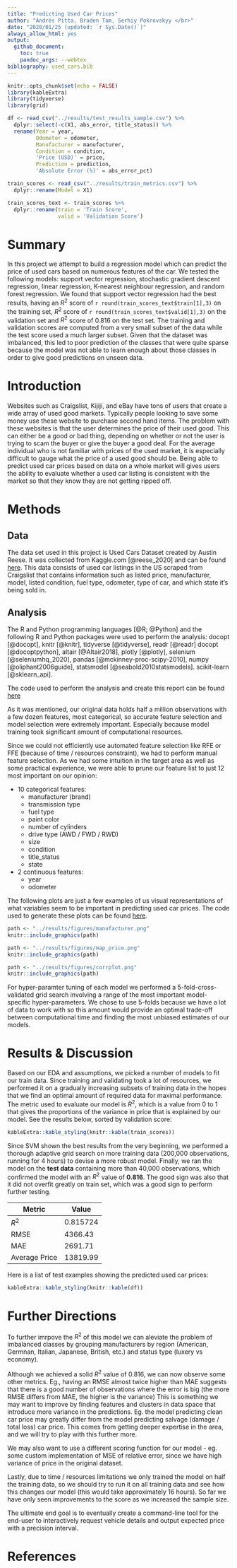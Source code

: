 ```yaml
---
title: "Predicting Used Car Prices"
author: "Andrés Pitta, Braden Tam, Serhiy Pokrovskyy </br>"
date: "2020/01/25 (updated: `r Sys.Date()`)"
always_allow_html: yes
output: 
  github_document:
    toc: true
    pandoc_args: --webtex
bibliography: used_cars.bib
---
```


```r
knitr::opts_chunk$set(echo = FALSE)
library(kableExtra)
library(tidyverse)
library(grid)
```

```r
df <- read_csv("../results/test_results_sample.csv") %>% 
  dplyr::select(-c(X1, abs_error, title_status)) %>%
  rename(Year = year,
         Odometer = odometer,
         Manufacturer = manufacturer,
         Condition = condition, 
         'Price (USD)' = price,
         Prediction = prediction,
         'Absolute Error (%)' = abs_error_pct)

train_scores <- read_csv("../results/train_metrics.csv") %>%
  dplyr::rename(Model = X1)

train_scores_text <- train_scores %>%
  dplyr::rename(train = 'Train Score',
                valid = 'Validation Score')
```



# Summary

In this project we attempt to build a regression model which can predict the price of used cars based on numerous features of the car. We tested the following models: support vector regression, stochastic gradient descent regression, linear regression, K-nearest neighbour regression, and random forest regression.  We found that support vector regression had the best results, having an $R^2$ score of `r round(train_scores_text$train[1],3)` on the training set, $R^2$ score of `r round(train_scores_text$valid[1],3)` on the validation set and $R^2$ score of 0.816 on the test set. The training and validation scores are computed from a very small subset of the data while the test score used a much larger subset. Given that the dataset was imbalanced, this led to poor prediction of the classes that were quite sparse because the model was not able to learn enough about those classes in order to give good predictions on unseen data.

# Introduction

Websites such as Craigslist, Kijiji, and eBay have tons of users that create a wide array of used good markets. Typically people looking to save some money use these website to purchase second hand items. The problem with these websites is that the user determines the price of their used good. This can either be a good or bad thing, depending on whether or not the user is trying to scam the buyer or give the buyer a good deal. For the average individual who is not familiar with prices of the used market, it is especially difficult to gauge what the price of a used good should be. Being able to predict used car prices based on data on a whole market will gives users the ability to evaluate whether a used car listing is consistent with the market so that they know they are not getting ripped off. 

# Methods

## Data
The data set used in this project is Used Cars Dataset created by Austin Reese. It was collected from Kaggle.com [@reese_2020] and can be found [here](https://www.kaggle.com/austinreese/craigslist-carstrucks-data). This data consists of used car listings in the US scraped from Craigslist that contains information such as listed price, manufacturer, model, listed condition, fuel type, odometer, type of car, and which state it's being sold in. 

## Analysis

The R and Python programming languages [@R; @Python] and the following R and Python packages were used to perform the analysis: docopt [@docopt], knitr [@knitr], tidyverse [@tidyverse], readr [@readr] docopt [@docoptpython], altair [@Altair2018], plotly [@plotly], selenium [@seleniumhq_2020], pandas [@mckinney-proc-scipy-2010], numpy [@oliphant2006guide], statsmodel [@seabold2010statsmodels]. scikit-learn [@sklearn_api]. 

The code used to perform the analysis and create this report can be found [here](https://github.com/UBC-MDS/DSCI_522_Group-308_Used-Cars)

  
As it was mentioned, our original data holds half a million observations with a few dozen features, most categorical, so accurate feature selection and model selection were extremely important. Especially because model training took significant amount of computational resources.

Since we could not efficiently use automated feature selection like RFE or FFE (because of time / resources constraint), we had to perform manual feature selection. As we had some intuition in the target area as well as some practical experience, we were able to prune our feature list to just 12 most important on our opinion:

- 10 categorical features:
    - manufacturer (brand)
    - transmission type
    - fuel type
    - paint color
    - number of cylinders
    - drive type (AWD / FWD / RWD)
    - size
    - condition
    - title_status
    - state

- 2 continuous features:
    - year
    - odometer
    
The following plots are just a few examples of us visual representations of what variables seem to be important in predicting used car prices. The code used to generate these plots can be found [here](https://github.com/UBC-MDS/DSCI_522_Group-308_Used-Cars/blob/master/scripts/eda.py).

```r
path <- "../results/figures/manufacturer.png"
knitr::include_graphics(path)
```

```r
path <- "../results/figures/map_price.png"
knitr::include_graphics(path)
```

```r
path <- "../results/figures/corrplot.png"
knitr::include_graphics(path)
```
 
 
For hyper-paramter tuning of each model we performed a 5-fold-cross-validated grid search involving a range of the most important model-specific hyper-parameters. We chose to use 5-folds because we have a lot of data to work with so this amount would provide an optimal trade-off between computational time and finding the most unbiased estimates of our models.

# Results & Discussion


Based on our EDA and assumptions, we picked a number of models to fit our train data. Since training and validating took a lot of resources, we performed it on a gradually increasing subsets of training data in the hopes that we find an optimal amount of required data for maximal performance. The metric used to evaluate our model is $R^2$, which is a value from 0 to 1 that gives the proportions of the variance in price that is explained by our model. See the results below, sorted by validation score:


```r
kableExtra::kable_styling(knitr::kable(train_scores))
```


Since SVM shown the best results from the very beginning, we performed a thorough adaptive grid search on more training data (200,000 observations, running for 4 hours) to devise a more robust model. Finally, we ran the model on the **test data** containing more than 40,000 observations, which confirmed the model with an $R^2$ value of **0.816**. The good sign was also that it did not overfit greatly on train set, which was a good sign to perform further testing. 

Metric | Value
--- | ---
$R^2$ | 0.815724
RMSE | 4366.43
MAE | 2691.71
Average Price | 13819.99


Here is a list of test examples showing the predicted used car prices:

```r
kableExtra::kable_styling(knitr::kable(df))
```


# Further Directions

To further imrpove the $R^2$ of this model we can aleviate the problem of imbalanced classes by grouping manufacturers by region (American, Germnan, Italian, Japanese, British, etc.) and status type (luxery vs economy). 

Although we achieved a solid $R^2$ value of 0.816, we can now observe some other metrics. Eg., having an RMSE almost twice higher than MAE suggests that there is a good number of observations where the error is big (the more RMSE differs from MAE, the higher is the variance) This is something we may want to improve by finding features and clusters in data space that introduce more variance in the predictions. Eg. the model predicting clean car price may greatly differ from the model predicting salvage (damage / total loss) car price. This comes from getting deeper expertise in the area, and we will try to play with this further more.

We may also want to use a different scoring function for our model - eg. some custom implementation of MSE of relative error, since we have high variance of price in the original dataset.

Lastly, due to time / resources limitations we only trained the model on half the training data, so we should try to run it on all training data and see how this changes our model (this would take approximately 16 hours). So far we have only seen improvements to the score as we increased the sample size.

The ultimate end goal is to eventually create a command-line tool for the end-user to interactively request vehicle details and output expected price with a precision interval.


# References
